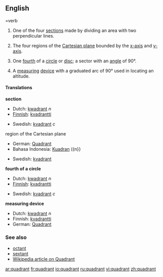 ==English==

=verb

























































{{en-noun}}

# One of the four [[section]]s made by dividing an area with two perpendicular lines.
#{{mathematics}} The four regions of the [[Cartesian plane]] bounded by the [[x-axis]] and [[y-axis]]. 
#{{geometry}} One [[fourth]] of a [[circle]] or [[disc]]; a sector with an [[angle]] of 90&deg;. 
#{{nautical}} A [[measuring]] [[device]] with a graduated arc of 90&deg; used in locating an altitude.

====Translations====
'''section'''
{{top}}
*Dutch: [[kwadrant]]  ''n''
*[[w:Finnish language|Finnish]]: [[kvadrantti]]
{{mid}}
*Swedish: [[kvadrant]] ''c''
{{bottom}}

;region of the Cartesian plane
{{top}}
*German: [[Quadrant]] {{m}}
*Bahasa Indonesia: [[Kuadran]] ({n}}
{{mid}}
*Swedish: [[kvadrant]] {{c}}
{{bottom}}

'''fourth of a circle'''
{{top}}
*Dutch: [[kwadrant]]  ''n''
*[[w:Finnish language|Finnish]]: [[kvadrantti]]
{{mid}}
*Swedish: [[kvadrant]] ''c''
{{bottom}}

'''measuring device'''
{{top}}
*Dutch: [[kwadrant]]  ''n''
*Finnish: [[kvadrantti]]
*German: [[Quadrant]] {{m}}
{{mid}}
{{bottom}}

===See also===
*[[octant]]
*[[sextant]]
*[[w:Quadrant|Wikipedia article on Quadrant]]

[[ar:quadrant]]
[[fr:quadrant]]
[[io:quadrant]]
[[ru:quadrant]]
[[vi:quadrant]]
[[zh:quadrant]]